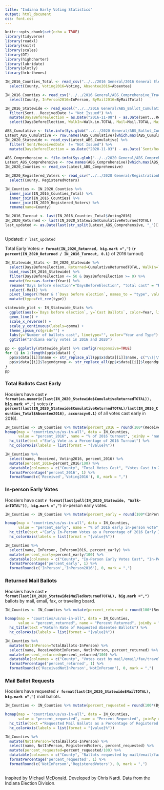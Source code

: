 ```yaml
---
title: "Indiana Early Voting Statistics"
output: html_document
css: font.css
---
```

```r
knitr::opts_chunk$set(echo = TRUE)
library(tidyverse)
library(readxl)
library(knitr)
library(scales)
library(DT)
library(highcharter)
library(lubridate)
library(plotly)
library(hrbrthemes)

IN_2016_Counties_Total <- read_csv("../../2016 General/2016 General Election Turnout.csv") %>%
  select(County, Voting2016=Voting, Absentee2016=Absentee)

IN_2016_Counties <- read_csv("../../2016 General/ABS_Comprehensive_Tracking_County_Summary_2016.csv") %>%
  select(County, InPerson2016=InPerson, ByMail2016=ByMailTotal)

IN_2016_Statewide <- read_excel("../../2016 General/ABS_Ballot_Cumulative_Statistics_2016 General.xlsx", skip = 4, .name_repair = "universal") %>%
  filter(Sent...ReceivedDate != "Not Issued") %>%
  mutate(DaysBeforeElection = as.Date("2016-11-08") - as.Date(Sent...ReceivedDate, format="%m/%d/%Y"), Year=2016) %>%
  select(DaysBeforeElection, WalkIn=Walk.in.TOTAL, Mail=Mail.TOTAL, MailReturned=Mailed.Returned.TOTAL, Returned=Cumulative.Returned.TOTAL, Year)

ABS_Cumulative <- file.info(Sys.glob("../../2020 General/ABS_Ballot_Cumulative_Statistics_*.csv"))
Latest_ABS_Cumulative <- row.names(ABS_Cumulative)[which.max(ABS_Cumulative[["ctime"]])]
IN_2020_Statewide <- read_csv(Latest_ABS_Cumulative) %>%
  filter(`Sent/ReceivedDate` != "Not Issued") %>%
  mutate(DaysBeforeElection = as.Date("2020-11-03") - as.Date(`Sent/ReceivedDate`, format="%m/%d/%y"), Year=2020)

ABS_Comprehensive <- file.info(Sys.glob("../../2020 General/ABS_Comprehensive_Tracking_County_Summary_*.csv"))
Latest_ABS_Comprehensive <- row.names(ABS_Comprehensive)[which.max(ABS_Comprehensive[["ctime"]])]
IN_2020_Counties <- read_csv(Latest_ABS_Comprehensive)

IN_2020_Registered_Voters <- read_csv("../../2020 General/RegistrationByCounty.csv") %>%
  select(County, RegisteredVoters)

IN_Counties <- IN_2020_Counties %>%
  inner_join(IN_2016_Counties_Total) %>%
  inner_join(IN_2016_Counties) %>%
  inner_join(IN_2020_Registered_Voters) %>%
  rename(name=County)

IN_2016_Turnout <- last(IN_2016_Counties_Total$Voting2016)
IN_2020_Returned <- last(IN_2020_Statewide$CumulativeReturnedTOTAL)
last_updated <- as.Date(last(str_split(Latest_ABS_Comprehensive, "_")[[1]]), "%Y%m%d.csv")
```
## {.tabset}
Updated: `r last_updated`  

Total Early Votes: **`r format(IN_2020_Returned, big.mark =",")`** (**`r percent(IN_2020_Returned / IN_2016_Turnout, 0.1)`** of 2016 turnout)

``` r
IN_Statewide_Stats <- IN_2020_Statewide %>%
  select(DaysBeforeElection, Returned=CumulativeReturnedTOTAL, WalkIn=`Walk-inTOTAL`, MailReturned=MailedReturnedTOTAL, Year) %>%
  bind_rows(IN_2016_Statewide) %>%
  filter(DaysBeforeElection <= 50 & DaysBeforeElection >= 0) %>%
  mutate(Year=as.factor(Year)) %>%
  rename("Days before election"="DaysBeforeElection", "total cast" = "Returned", "cast by mail"="MailReturned", "cast in person" = "WalkIn") %>%
  select(-Mail) %>%
  pivot_longer(!Year & !`Days before election`, names_to = "type", values_to = "Cast Ballots") %>%
  mutate(type=fct_rev(type))

statewide_plot <- IN_Statewide_Stats %>%
  ggplot(aes(x=`Days before election`, y=`Cast Ballots`, color=Year, linetype=type)) +
  geom_line() +
  scale_x_reverse() +
  scale_y_continuous(labels=comma) +
  theme_ipsum_rc(grid="") +
  labs(y="Number of ballots cast", linetype="", color="Year and Type") +
  ggtitle("Indiana early votes in 2016 and 2020")

pp <- ggplotly(statewide_plot) %>% config(responsive=TRUE)
for (i in 1:length(pp$x$data)) {
  pp$x$data[[i]]$name <- str_replace_all(pp$x$data[[i]]$name, c("\\(|\\)" = "", "," = " "))
  pp$x$data[[i]]$legendgroup <- str_replace_all(pp$x$data[[i]]$legendgroup, c("\\(|\\)" = "", "," = " "))
}
pp
```

### Total Ballots Cast Early 
Hoosiers have cast **`r format(as.numeric(last(IN_2020_Statewide$CumulativeReturnedTOTAL)), big.mark =",")`** votes (**`r percent(last(IN_2020_Statewide$CumulativeReturnedTOTAL)/last(IN_2016_Counties_Total$Absentee2016), accuracy=0.1)`** of all votes cast early in 2016).

``` r
IN_Counties <- IN_Counties %>% mutate(percent_2016 = round(100*(Received/Voting2016), digits = 1))
hcmap(map = "countries/us/us-in-all", data = IN_Counties,
      value = "percent_2016", name = "% of 2016 turnout", joinBy = "name")  %>%
  hc_title(text ="Early Vote as a Percentage of 2016 Turnout") %>%
  hc_colorAxis(labels = list(format = "{value}%"))
```

``` r
IN_Counties %>%
  select(name, Received, Voting2016, percent_2016) %>%
  mutate(percent_2016=percent_2016/100) %>%
  datatable(colnames = c("County", "Total Votes Cast", "Votes Cast in 2016", "% of 2016 turnout"), rownames = F) %>%
  formatPercentage('percent_2016', 1) %>%
  formatRound(c('Received','Voting2016'), 0, mark = ",")
```

### In-person Early Votes
Hoosiers have cast **`r format(last(pull(IN_2020_Statewide, "Walk-inTOTAL")), big.mark =",")`** in-person early votes.

``` r
IN_Counties <- IN_Counties %>% mutate(percent_early = round(100*(InPerson/InPerson2016), digits = 1))

hcmap(map = "countries/us/us-in-all", data = IN_Counties,
      value = "percent_early", name = "% of 2016 early in-person vote", joinBy = "name")  %>%
  hc_title(text ="Early In-Person Votes as a Percentage of 2016 Early In-Person Votes") %>%
  hc_colorAxis(labels = list(format = "{value}%"))
```

``` r
IN_Counties %>%
  select(name, InPerson, InPerson2016, percent_early) %>%
  mutate(percent_early=percent_early/100) %>%
  datatable(colnames = c("County", "In-Person Early Votes Cast", "In-Person Early Votes Cast in 2016", "% of 2016 turnout"), rownames = F) %>%
  formatPercentage('percent_early', 1) %>%
  formatRound(c('InPerson','InPerson2016'), 0, mark = ",")
```

### Returned Mail Ballots

Hoosiers have cast **`r format(last(IN_2020_Statewide$MailedReturnedTOTAL), big.mark =",")`** ballots by mail, email, fax, or traveling board.

``` r
IN_Counties <- IN_Counties %>% mutate(percent_returned = round(100*(ReceivedNotInPerson/(TotalBallots-InPerson)), digits = 1))

hcmap(map = "countries/us/us-in-all", data = IN_Counties,
      value = "percent_returned", name = "Percent Returned", joinBy = "name") %>%
  hc_title(text ="Return Rate of Requested Absentee Ballots") %>%
  hc_colorAxis(labels = list(format = "{value}%"))
```

``` r
IN_Counties %>%
  mutate(NotInPerson=TotalBallots-InPerson) %>%
  select(name, ReceivedNotInPerson, NotInPerson, percent_returned) %>%
  mutate(percent_returned=percent_returned/100) %>%
  datatable(colnames = c("County", "Votes cast by mail/email/fax/traveling board", "Votes requested by mail/email/fax/traveling board", "% returned"), rownames = F) %>%
  formatPercentage('percent_returned', 1) %>%
  formatRound(c('ReceivedNotInPerson','NotInPerson'), 0, mark = ",")
```

### Mail Ballot Requests

Hoosiers have requested **`r format(last(IN_2020_Statewide$MailTOTAL), big.mark =",")`** mail ballots.

``` r
IN_Counties <- IN_Counties %>% mutate(percent_requested = round(100*(ByMailTotal/RegisteredVoters), digits = 1))

hcmap(map = "countries/us/us-in-all", data = IN_Counties,
      value = "percent_requested", name = "Percent Requested", joinBy = "name") %>%
  hc_title(text ="Requested Mail Ballots as a Percentage of Registered Voters") %>%
  hc_colorAxis(labels = list(format = "{value}%"))
```

``` r
IN_Counties %>%
  mutate(NotInPerson=TotalBallots-InPerson) %>%
  select(name, NotInPerson, RegisteredVoters, percent_requested) %>%
  mutate(percent_requested=percent_requested/100) %>%
  datatable(colnames = c("County", "Ballots requested by mail/email/fax/traveling board", "Registered Voters", "% requested"), rownames = F) %>%
  formatPercentage('percent_requested', 1) %>%
  formatRound(c('NotInPerson','RegisteredVoters'), 0, mark = ",")
```

## {-}
Inspired by [Michael McDonald](https://electproject.github.io/Early-Vote-2020G/index.html). Developed by Chris Nardi. Data from the Indiana Election Division.